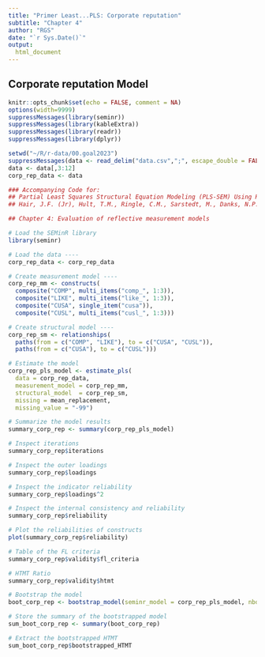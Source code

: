 ```yaml
---
title: "Primer Least...PLS: Corporate reputation"
subtitle: "Chapter 4"
author: "RGS"
date: "`r Sys.Date()`"
output:
  html_document
---
```


<style type="text/css">
.main-container {
  max-width: 100%;
  margin-left: 10px;
  margin-right: 10px;}
</style>

## Corporate reputation Model



```r
knitr::opts_chunk$set(echo = FALSE, comment = NA)
options(width=9999)
suppressMessages(library(seminr))
suppressMessages(library(kableExtra))
suppressMessages(library(readr))
suppressMessages(library(dplyr))

setwd("~/R/r-data/00.goal2023")
suppressMessages(data <- read_delim("data.csv",";", escape_double = FALSE, trim_ws = TRUE))
data <- data[,3:12]
corp_rep_data <- data
```


```r
### Accompanying Code for:
## Partial Least Squares Structural Equation Modeling (PLS-SEM) Using R - A Workbook (2021)
## Hair, J.F. (Jr), Hult, T.M., Ringle, C.M., Sarstedt, M., Danks, N.P., and Ray, S.

## Chapter 4: Evaluation of reflective measurement models

# Load the SEMinR library
library(seminr)

# Load the data ----
corp_rep_data <- corp_rep_data

# Create measurement model ----
corp_rep_mm <- constructs(
  composite("COMP", multi_items("comp_", 1:3)),
  composite("LIKE", multi_items("like_", 1:3)),
  composite("CUSA", single_item("cusa")),
  composite("CUSL", multi_items("cusl_", 1:3)))

# Create structural model ----
corp_rep_sm <- relationships(
  paths(from = c("COMP", "LIKE"), to = c("CUSA", "CUSL")),
  paths(from = c("CUSA"), to = c("CUSL")))

# Estimate the model
corp_rep_pls_model <- estimate_pls(
  data = corp_rep_data,
  measurement_model = corp_rep_mm,
  structural_model  = corp_rep_sm,
  missing = mean_replacement,
  missing_value = "-99")

# Summarize the model results
summary_corp_rep <- summary(corp_rep_pls_model)

# Inspect iterations
summary_corp_rep$iterations

# Inspect the outer loadings
summary_corp_rep$loadings

# Inspect the indicator reliability
summary_corp_rep$loadings^2

# Inspect the internal consistency and reliability
summary_corp_rep$reliability

# Plot the reliabilities of constructs
plot(summary_corp_rep$reliability)

# Table of the FL criteria
summary_corp_rep$validity$fl_criteria

# HTMT Ratio
summary_corp_rep$validity$htmt

# Bootstrap the model
boot_corp_rep <- bootstrap_model(seminr_model = corp_rep_pls_model, nboot = 10000)

# Store the summary of the bootstrapped model
sum_boot_corp_rep <- summary(boot_corp_rep)

# Extract the bootstrapped HTMT
sum_boot_corp_rep$bootstrapped_HTMT
```